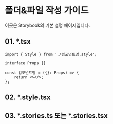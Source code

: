 
<Meta title='Template/폴더&파일 작성 가이드' />

# 폴더&파일 작성 가이드

이곳은 Storybook의 기본 설명 페이지입니다.

## 01. \*.tsx

```tsx
import { Style } from './컴포넌트명.style';

interface Props {}

const 컴포넌트명 = ({}: Props) => {
	return <></>;
};
```

## 02. \*.style.tsx

## 03. \*.stories.ts 또는 \*.stories.tsx
